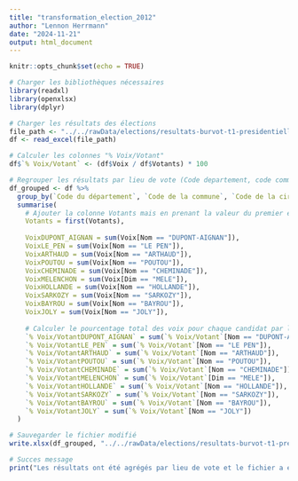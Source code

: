 ```yaml
---
title: "transformation_election_2012"
author: "Lennon Herrmann"
date: "2024-11-21"
output: html_document
---
```


```r
knitr::opts_chunk$set(echo = TRUE)

# Charger les bibliothèques nécessaires
library(readxl)
library(openxlsx)
library(dplyr)

# Charger les résultats des élections
file_path <- "../../rawData/elections/resultats-burvot-t1-presidentielle_2012.xlsx"
df <- read_excel(file_path)

# Calculer les colonnes "% Voix/Votant"
df$`% Voix/Votant` <- (df$Voix / df$Votants) * 100

# Regrouper les résultats par lieu de vote (Code departement, code commune, code de la circonscription, code du bureau de vote)
df_grouped <- df %>%
  group_by(`Code du département`, `Code de la commune`, `Code de la circonscription`, `Code du b.vote`) %>%
  summarise(
    # Ajouter la colonne Votants mais en prenant la valeur du premier enregistrement
    Votants = first(Votants),
    
    VoixDUPONT_AIGNAN = sum(Voix[Nom == "DUPONT-AIGNAN"]),
    VoixLE_PEN = sum(Voix[Nom == "LE PEN"]),
    VoixARTHAUD = sum(Voix[Nom == "ARTHAUD"]),
    VoixPOUTOU = sum(Voix[Nom == "POUTOU"]),
    VoixCHEMINADE = sum(Voix[Nom == "CHEMINADE"]),
    VoixMELENCHON = sum(Voix[Dim == "MELE"]),
    VoixHOLLANDE = sum(Voix[Nom == "HOLLANDE"]),
    VoixSARKOZY = sum(Voix[Nom == "SARKOZY"]),
    VoixBAYROU = sum(Voix[Nom == "BAYROU"]),
    VoixJOLY = sum(Voix[Nom == "JOLY"]),
    
    # Calculer le pourcentage total des voix pour chaque candidat par lieu de vote
    `% Voix/VotantDUPONT_AIGNAN` = sum(`% Voix/Votant`[Nom == "DUPONT-AIGNAN"]),
    `% Voix/VotantLE_PEN` = sum(`% Voix/Votant`[Nom == "LE PEN"]),
    `% Voix/VotantARTHAUD` = sum(`% Voix/Votant`[Nom == "ARTHAUD"]),
    `% Voix/VotantPOUTOU` = sum(`% Voix/Votant`[Nom == "POUTOU"]),
    `% Voix/VotantCHEMINADE` = sum(`% Voix/Votant`[Nom == "CHEMINADE"]),
    `% Voix/VotantMELENCHON` = sum(`% Voix/Votant`[Dim == "MELE"]),
    `% Voix/VotantHOLLANDE` = sum(`% Voix/Votant`[Nom == "HOLLANDE"]),
    `% Voix/VotantSARKOZY` = sum(`% Voix/Votant`[Nom == "SARKOZY"]),
    `% Voix/VotantBAYROU` = sum(`% Voix/Votant`[Nom == "BAYROU"]),
    `% Voix/VotantJOLY` = sum(`% Voix/Votant`[Nom == "JOLY"])
  )

# Sauvegarder le fichier modifié
write.xlsx(df_grouped, "../../rawData/elections/resultats-burvot-t1-presidentielle_2012_modifie.xlsx")

# Succes message
print("Les résultats ont été agrégés par lieu de vote et le fichier a été sauvegardé.")


```